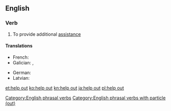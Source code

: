 ==English==

===Verb===
{{en-verb|helps out|helping out|helped out}}

# To provide additional [[assistance]]

====Translations====
{{trans-top|provide additional assistance}}
* French: {{t+|fr|dépanner}}
* Galician: {{t+|gl|axudar}}, {{t+|gl|asesorar}}
{{trans-mid}}
* German: {{t+|de|aushelfen}}
* Latvian: {{t|lv|izlīdzēt}}
{{trans-bottom}}

[[Category:English phrasal verbs]]
[[Category:English phrasal verbs with particle (out)]]

[[et:help out]]
[[ko:help out]]
[[kn:help out]]
[[ja:help out]]
[[pl:help out]]